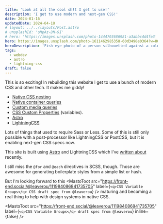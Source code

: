 ```yaml
---
title: 'Look at all the cool sh!t I get to use!'
description: 'I get to use modern and next-gen CSS!'
date: 2024-01-16
updatedDate: 2024-04-18
# layout: ../../layouts/Post.astro
# unsplashId: 'oMpAz-DN-9I'
# hero: 'https://images.unsplash.com/photo-1444703686981-a3abbc4d4fe3'
hero: https://images.unsplash.com/photo-1611462985358-60d3498e0364?w=800
heroDescription: 'Fish-eye photo of a person silhouetted against a colorful night sky with the sun just below the horizon'
tags:
  - webdev
  - astro
  - lightning-css
draft: false
---
```



<p class="lead">This is so exciting! In rebuilding this website I get to use
  a bunch of modern CSS and other tech. It makes me giddy!</p>

- [Native CSS nesting](https://developer.mozilla.org/en-US/docs/Web/CSS/CSS_nesting)
- [Native container queries](https://developer.mozilla.org/en-US/docs/Web/CSS/CSS_container_queries)
- [Custom media queries](https://drafts.csswg.org/mediaqueries-5/#custom-mq)
- [CSS Custom Properties](https://developer.mozilla.org/en-US/docs/Web/CSS/Using_CSS_custom_properties) (variables).
- [Astro](https://astro.build)
- [LightningCSS](https://lightningcss.dev)

Lots of things that used to require Sass or Less. Some of this is still only
possible with a post-processor like LightningCSS or PostCSS, but it is enabling
next-gen CSS specs now.

This site is built using [Astro](https://astro.build) and LightningCSS which
I've [written about](/blog/astro-lightningcss) recently.

I still miss the `@for` and `@each` directives in SCSS, though. Those are
awesome for generating boilerplate styles from a simple list or hash.

But I'm looking forward to this <MastoToot
src="https://front-end.social/@leaverou/111984086841735705" label={`<q>CSS
Variable Groups</q> CSS draft spec from @leaverou`} /> maturing and becoming
a real thing to help with design systems in native CSS.

<MastoToot
  src="https://front-end.social/@leaverou/111984086841735705"
  label={`<q>CSS Variable Groups</q> draft spec from @leaverou`}
  inline={false} />
